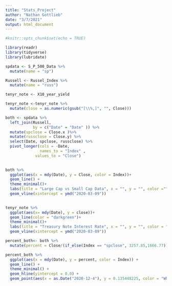 ```yaml
---
title: "Stats_Project"
author: "Nathan Gottlieb"
date: "3/7/2021"
output: html_document
---
```


```r
#knitr::opts_chunk$set(echo = TRUE)
```

```r
library(readr)
library(tidyverse)
library(lubridate)
```


```r
spdata <- S_P_500_Data %>%
  mutate(name = "sp")
```

```r
Russell <- Russel_Index %>%
  mutate(name = "russ")
```

```r
tenyr_note <- X10_year_yield
```

```r
tenyr_note <-tenyr_note %>% 
  mutate(close = as.numeric(gsub("[\\%,]", "", Close)))
```

```r
both <- spdata %>%
  left_join(Russell,
            by = c("Date" = "Date" )) %>%
  mutate(spclose = Close.x )%>%
  mutate(russclose = Close.y) %>%
  select(Date, spclose, russclose) %>%
  pivot_longer(cols = -Date,
               names_to = "Index" ,
             values_to = "Close") 
  
```

```r
both %>%
  ggplot(aes(x = mdy(Date), y = Close, color = Index))+
  geom_line() +
  theme_minimal()+
  labs(title = "Large Cap vs Small Cap Data", x = "", y = "", color ="", caption = "The Black line represents COVID Shutdown") + 
  geom_vline(xintercept = ymd("2020-03-09"))
  
```

```r
tenyr_note %>%
  ggplot(aes(x= mdy(Date), y = close))+
  geom_line(color = "darkgreen")+
  theme_minimal()+
  labs(title = "Treasury Note Interest Rate", x = "", y = "", color = "") +
  geom_vline(xintercept = ymd("2020-03-09"))
```
```r
percent_both<- both %>% 
  mutate(percent = Close/(if_else(Index == "spclose", 3257.85,1666.77))-1)
```

```r
percent_both %>% 
  ggplot(aes(x = mdy(Date), y = percent, color = Index)) +
  geom_line() +
  theme_minimal() +
  geom_hline(yintercept = 0.0) +
  geom_point(aes(x = as.Date("2020-12-4"), y = 0.135448225, color = "Where Russ overtook S and P"))
```
